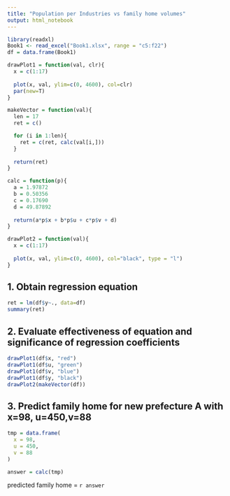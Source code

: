 ---
title: "Population per Industries vs family home volumes"
output: html_notebook
---

```{r setup}
library(readxl)
Book1 <- read_excel("Book1.xlsx", range = "c5:f22")
df = data.frame(Book1)

drawPlot1 = function(val, clr){
  x = c(1:17)
  
  plot(x, val, ylim=c(0, 4600), col=clr)
  par(new=T)
}

makeVector = function(val){
  len = 17
  ret = c()

  for (i in 1:len){
    ret = c(ret, calc(val[i,]))
  }
  
  return(ret)
}

calc = function(p){
  a = 1.97872
  b = 0.50356
  c = 0.17690
  d = 49.87892
  
  return(a*p$x + b*p$u + c*p$v + d)
}

drawPlot2 = function(val){
  x = c(1:17)
  
  plot(x, val, ylim=c(0, 4600), col="black", type = "l")
}
```

## 1. Obtain regression equation
```{r}
ret = lm(df$y~., data=df)
summary(ret)
```
## 2. Evaluate effectiveness of equation and significance of regression coefficients
```{r}
drawPlot1(df$x, "red")
drawPlot1(df$u, "green")
drawPlot1(df$v, "blue")
drawPlot1(df$y, "black")
drawPlot2(makeVector(df))
```
## 3. Predict family home for new prefecture A with x=98, u=450,v=88
```{r}
tmp = data.frame(
  x = 98,
  u = 450,
  v = 88
)

answer = calc(tmp)
```
predicted family home = `r answer`